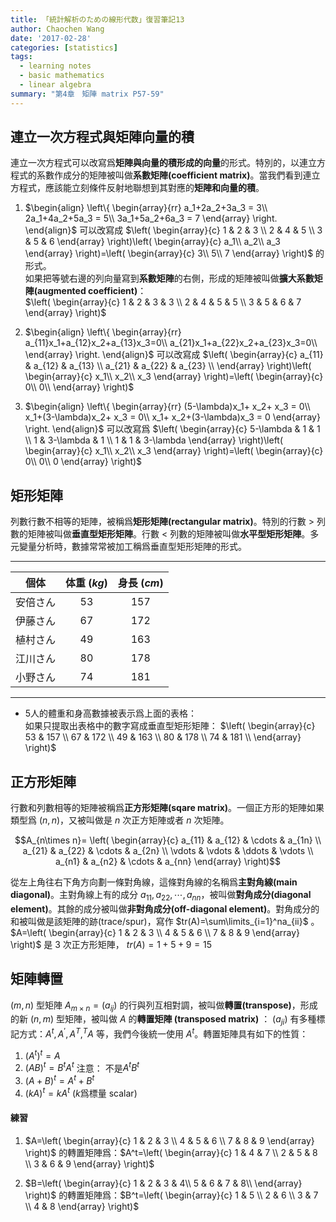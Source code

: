 ```yaml
---
title: 「統計解析のための線形代数」復習筆記13
author: Chaochen Wang
date: '2017-02-28'
categories: [statistics]
tags:
  - learning notes
  - basic mathematics
  - linear algebra
summary: "第4章　矩陣 matrix P57-59"
---
```


## 連立一次方程式與矩陣向量的積

連立一次方程式可以改寫爲**矩陣與向量的積形成的向量**的形式。特別的，以連立方程式的系數作成分的矩陣被叫做**系數矩陣(coefficient matrix)**。當我們看到連立方程式，應該能立刻條件反射地聯想到其對應的**矩陣和向量的積**。

1. $\begin{align}
\left\{
\begin{array}{rr}
 a_1+2a_2+3a_3 = 3\\
2a_1+4a_2+5a_3 = 5\\
3a_1+5a_2+6a_3 = 7
\end{array}
\right.
\end{align}$ 可以改寫成 $\left(
\begin{array}{c}
1 & 2 & 3 \\
2 & 4 & 5 \\
3 & 5 & 6
\end{array}
\right)\left(
\begin{array}{c}
a_1\\
a_2\\
a_3
\end{array}
\right)=\left(
\begin{array}{c}
3\\
5\\
7
\end{array}
\right)$ 的形式。<br>
如果把等號右邊的列向量寫到**系數矩陣**的右側，形成的矩陣被叫做**擴大系數矩陣(augmented coefficient)**：<br>
$\left(
\begin{array}{c}
1 & 2 & 3 & 3 \\
2 & 4 & 5 & 5 \\
3 & 5 & 6 & 7
\end{array}
\right)$

2. $\begin{align}
\left\{
\begin{array}{rr}
a_{11}x_1+a_{12}x_2+a_{13}x_3=0\\
a_{21}x_1+a_{22}x_2+a_{23}x_3=0\\
\end{array}
\right.
\end{align}$ 可以改寫成 $\left(
\begin{array}{c}
a_{11} & a_{12} & a_{13} \\
a_{21} & a_{22} & a_{23} \\
\end{array}
\right)\left(
\begin{array}{c}
x_1\\
x_2\\
x_3
\end{array}
\right)=\left(
\begin{array}{c}
0\\
0\\
\end{array}
\right)$

3. $\begin{align}
\left\{
\begin{array}{rr}
(5-\lambda)x_1+           x_2+           x_3 = 0\\
           x_1+(3-\lambda)x_2+           x_3 = 0\\
           x_1+           x_2+(3-\lambda)x_3 = 0
\end{array}
\right.
\end{align}$ 可以改寫爲 $\left(
\begin{array}{c}
5-\lambda & 1         & 1 \\
1         & 3-\lambda & 1 \\
1         & 1         & 3-\lambda
\end{array}
\right)\left(
\begin{array}{c}
x_1\\
x_2\\
x_3
\end{array}
\right)=\left(
\begin{array}{c}
0\\
0\\
0
\end{array}
\right)$


## 矩形矩陣
列數行數不相等的矩陣，被稱爲**矩形矩陣(rectangular matrix)**。特別的行數 $>$ 列數的矩陣被叫做**垂直型矩形矩陣**。行數 $<$ 列數的矩陣被叫做**水平型矩形矩陣**。多元變量分析時，數據常常被加工稱爲垂直型矩形矩陣的形式。

---

|   個体   | 体重 $(kg)$ | 身長 $(cm)$ |
|:--------:|:-----------:|:-----------:|
| 安倍さん |    $53$     |    $157$    |
| 伊藤さん |    $67$     |    $172$    |
| 植村さん |    $49$     |    $163$    |
| 江川さん |    $80$     |    $178$    |
| 小野さん |    $74$     |    $181$    |

---

* 5人的體重和身高數據被表示爲上面的表格： <br>
   如果只提取出表格中的數字寫成垂直型矩形矩陣： $\left(
   \begin{array}{c}
  53 & 157 \\
  67 & 172 \\
  49 & 163 \\
  80 & 178 \\
  74 & 181 \\
   \end{array}
   \right)$


##  正方形矩陣

行數和列數相等的矩陣被稱爲**正方形矩陣(sqare matrix)**。一個正方形的矩陣如果類型爲 $(n,n)$，又被叫做是 $n$ 次正方矩陣或者 $n$ 次矩陣。

$$A_{n\times n}= \left(
\begin{array}{c}
a_{11} & a_{12} & \cdots & a_{1n} \\
a_{21} & a_{22} & \cdots & a_{2n} \\
\vdots & \vdots & \ddots & \vdots \\
a_{n1} & a_{n2} & \cdots & a_{nn}
\end{array}
\right)$$

從左上角往右下角方向劃一條對角線，這條對角線的名稱爲**主對角線(main diagonal)**。主對角線上有的成分 $a_{11},a_{22},\cdots, a_{nn}$，被叫做**對角成分(diagonal element)**。其餘的成分被叫做**非對角成分(off-diagonal element)**。對角成分的和被叫做是該矩陣的跡(trace/spur)，寫作 $tr(A)=\sum\limits_{i=1}^na_{ii}$
。
$A=\left(
\begin{array}{c}
1 & 2 & 3 \\
4 & 5 & 6 \\
7 & 8 & 9
\end{array}
\right)$ 是 $3$ 次正方形矩陣， $tr(A)=1+5+9=15$


## 矩陣轉置

$(m,n)$ 型矩陣 $A_{m\times n}=(a_{ij})$ 的行與列互相對調，被叫做**轉置(transpose)**，形成的新 $(n,m)$ 型矩陣，被叫做 $A$ 的**轉置矩陣 (transposed matrix)** ： $(a_{ji})$ 有多種標記方式：$A^t, A^\prime, A^T, ^TA$ 等，我們今後統一使用 $A^t$。轉置矩陣具有如下的性質：

1. $(A^t)^t=A$
2. $(AB)^t=B^tA^t$ <span class="diff_alert">注意： 不是$A^tB^t$</span>
3. $(A+B)^t=A^t+B^t$
4. $(kA)^t=kA^t$ ($k$爲標量 scalar)

#### 練習
1. $A=\left(
\begin{array}{c}
1 & 2 & 3 \\
4 & 5 & 6 \\
7 & 8 & 9
\end{array}
\right)$ 的轉置矩陣爲：$A^t=\left(
\begin{array}{c}
1 & 4 & 7 \\
2 & 5 & 8 \\
3 & 6 & 9
\end{array}
\right)$

2. $B=\left(
\begin{array}{c}
1 & 2 & 3 & 4\\
5 & 6 & 7 & 8\\
\end{array}
\right)$ 的轉置矩陣爲：$B^t=\left(
\begin{array}{c}
1 & 5  \\
2 & 6  \\
3 & 7  \\
4 & 8
\end{array}
\right)$
